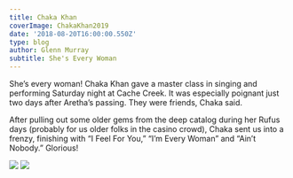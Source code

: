 ---
title: Chaka Khan
coverImage: ChakaKhan2019
date: '2018-08-20T16:00:00.550Z'
type: blog
author: Glenn Murray
subtitle: She's Every Woman
---

She’s every woman! Chaka Khan gave a master class in singing and performing Saturday night at Cache Creek. It was especially poignant just two days after Aretha’s passing. They were friends, Chaka said. 

After pulling out some older gems from the deep catalog during her Rufus days (probably for us older folks in the casino crowd), Chaka sent us into a frenzy, finishing with “I Feel For You,” “I’m  Every Woman” and “Ain’t Nobody.” Glorious!

<Image src="ChakaKhan1Live2019.jpeg"  />

<Image src="ChakaKhan2Live2019.jpeg"  />

